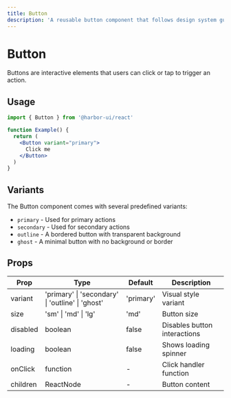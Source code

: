 ```yaml
---
title: Button
description: 'A reusable button component that follows design system guidelines.'
---
```


# Button

Buttons are interactive elements that users can click or tap to trigger an action.

## Usage

```jsx
import { Button } from '@harbor-ui/react'

function Example() {
  return (
    <Button variant="primary">
      Click me
    </Button>
  )
}
```

## Variants

The Button component comes with several predefined variants:

- `primary` - Used for primary actions
- `secondary` - Used for secondary actions
- `outline` - A bordered button with transparent background
- `ghost` - A minimal button with no background or border

## Props

| Prop | Type | Default | Description |
|------|------|---------|-------------|
| variant | 'primary' \| 'secondary' \| 'outline' \| 'ghost' | 'primary' | Visual style variant |
| size | 'sm' \| 'md' \| 'lg' | 'md' | Button size |
| disabled | boolean | false | Disables button interactions |
| loading | boolean | false | Shows loading spinner |
| onClick | function | - | Click handler function |
| children | ReactNode | - | Button content |
